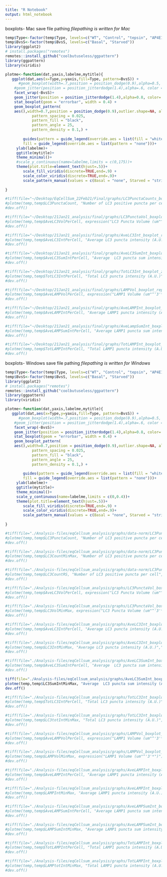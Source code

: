 ```yaml
---
title: "R Notebook"
output: html_notebook
---
```


boxplots- Mac save file pathing
*filepathing is written for Mac*
```r
temp$Type<-factor(temp$Type, levels=c("WT", "Control", "tepsin", "AP4E1"))
temp$BvsS<-factor(temp$BvsS, levels=c("Basal", "Starved"))
library(ggplot2)
# install.packages("remotes")
remotes::install_github("coolbutuseless/ggpattern")
library(ggpattern)
library(viridis)

plotme<-function(dat,yaxis,labelme,mytitle){
   ggplot(dat,aes(x=Type,y=yaxis,fill=Type, pattern=BvsS)) + 
      #geom_boxplot(width=.7,position = position_dodge(0.9),alpha=0.5, outlier.shape = 20, outlier.size = -1) +
    #geom_jitter(position = position_jitterdodge(1.4),alpha=.6, color = "grey") +
    facet_wrap(~BvsS)+
    geom_jitter(position = position_jitterdodge(1.4),alpha=0.8, color= "dark grey") +
    stat_boxplot(geom = "errorbar", width = 0.4) +
    geom_boxplot_pattern(
    aes(),width=0.7,position = position_dodge(0.9),outlier.shape=NA, alpha=0.5,
            pattern_spacing = 0.025,
            pattern_fill = "black",
            pattern_angle = 25,
            pattern_density = 0.1,) + 
    
        guides(pattern = guide_legend(override.aes = list(fill = "white")),
        fill = guide_legend(override.aes = list(pattern = "none")))+
     ylab(labelme)+
     ggtitle(mytitle)+
     theme_minimal()+
     #scale_y_continuous(name=labelme,limits = c(0,175))+
     theme(plot.title=element_text(hjust=.5))+
        scale_fill_viridis(discrete=TRUE,end=.9) +
        scale_color_viridis(discrete=TRUE,end=.9)+
        scale_pattern_manual(values = c(Basal = "none", Starved = "stripe"))
  
}

#tiff(file="~/Desktop/EqCellSum_22Feb21/Final/graphs/LC3PunctaCounts_boxplot_EqCell_016_4Mar21.tiff",width=3000,height=3000,res=600)
#plotme(temp,temp$LC3PunctaCount, "Number of LC3 positive puncta per cell","Number of LC3 Puncta")
#dev.off()

#tiff(file="~/Desktop/21Jan21_analysis/final/graphs/LC3PunctaVol_boxplot_rep3_16Feb21.tiff",width=3000,height=3000,res=600)
#plotme(temp,temp$AveLC3VolPerCell, expression("LC3 Puncta Volume (um"^'3'*")"),"Rep 3: Average Volume of LC3 Puncta")
#dev.off()

#tiff(file="~/Desktop/21Jan21_analysis/final/graphs/AveLC3Int_boxplot_rep3_16Feb21.tiff",width=3000,height=3000,res=600)
#plotme(temp,temp$AveLC3IntPerCell, "Average LC3 puncta intensity (A.U.)","Rep 3: Average LC3 Puncta Intensity")
#dev.off()

#tiff(file="~/Desktop/21Jan21_analysis/final/graphs/AveLC3SumInt_boxplot_rep3_16Feb21.tiff",width=3000,height=3000,res=600)
#plotme(temp,temp$AveLC3SumIntPerCell, "Average  LC3 puncta sum intensity (A.U.)","Rep 3: Average LC3 Puncta Sum Intensity")
#dev.off()

#tiff(file="~/Desktop/21Jan21_analysis/final/graphs/TotLC3Int_boxplot_zoom_rep3_16Feb21.tiff",width=3000,height=3000,res=600)
#plotme(temp,temp$TotLC3IntPerCell, "Total LC3 puncta intensity (A.U.)","Rep 3: LC3 Puncta Sum Intensity per Cell")
#dev.off()

#tiff(file="~/Desktop/21Jan21_analysis/final/graphs/LAMPVol_boxplot_rep3_16Feb21.tiff",width=3000,height=3000,res=600)
#plotme(temp,temp$AveLAMPVolPerCell, expression("LAMP1 Volume (um"^'3'*")"),"Rep 3: Average Volume of LAMP1 Puncta")
#dev.off()

#tiff(file="~/Desktop/21Jan21_analysis/final/graphs/AveLAMPInt_boxplot_rep3_16Feb21.tiff",width=3000,height=3000,res=600)
#plotme(temp,temp$AveLAMPIntPerCell, "Average LAMP1 puncta intensity (A.U.)","Rep 3: Average LAMP1 Puncta Intensity")
#dev.off()

#tiff(file="~/Desktop/21Jan21_analysis/final/graphs/AveLampSumInt_boxplot_rep3_16Feb21.tiff",width=3000,height=3000,res=600)
#plotme(temp,temp$AveLAMPSumIntPerCell, "Average LAMP1 puncta sum intensity (A.U.)","Rep 3: Average LAMP1 Puncta Sum Intensity")
#dev.off()

#tiff(file="~/Desktop/21Jan21_analysis/final/graphs/TotLAMPInt_boxplot_rep3_16Feb21.tiff",width=3000,height=3000,res=600)
#plotme(temp,temp$TotLAMPIntPerCell, "Total LAMP1 puncta intensity (A.U.)","Rep 3: LAMP1 Sum Intensity per Cell")
#dev.off()
```


boxplots- Windows save file pathing
*filepathing is written for Windows*
```r
temp$Type<-factor(temp$Type, levels=c("WT", "Control", "tepsin", "AP4E1"))
temp$BvsS<-factor(temp$BvsS, levels=c("Basal", "Starved"))
library(ggplot2)
# install.packages("remotes")
remotes::install_github("coolbutuseless/ggpattern")
library(ggpattern)
library(viridis)

plotme<-function(dat,yaxis,labelme,mytitle){
   ggplot(dat,aes(x=Type,y=yaxis,fill=Type, pattern=BvsS)) + 
      #geom_boxplot(width=.7,position = position_dodge(0.9),alpha=0.5, outlier.shape = 20, outlier.size = -1) +
    #geom_jitter(position = position_jitterdodge(1.4),alpha=.6, color = "grey") +
    facet_wrap(~BvsS)+
    geom_jitter(position = position_jitterdodge(1.4),alpha=0.8, color= "dark grey") +
    stat_boxplot(geom = "errorbar", width = 0.4) +
    geom_boxplot_pattern(
    aes(),width=0.7,position = position_dodge(0.9),outlier.shape=NA, alpha=0.5,
            pattern_spacing = 0.025,
            pattern_fill = "black",
            pattern_angle = 25,
            pattern_density = 0.1,) + 
    
        guides(pattern = guide_legend(override.aes = list(fill = "white")),
        fill = guide_legend(override.aes = list(pattern = "none")))+
     ylab(labelme)+
     ggtitle(mytitle)+
     theme_minimal()+
     scale_y_continuous(name=labelme,limits = c(0,0.4))+
     theme(plot.title=element_text(hjust=.5))+
        scale_fill_viridis(discrete=TRUE,end=.9) +
        scale_color_viridis(discrete=TRUE,end=.9)+
        scale_pattern_manual(values = c(Basal = "none", Starved = "stripe"))
  
}

#tiff(file="./Analysis-files/eqCellsum_analysis/graphs/data-norm/LC3PunctaCounts_boxplot_all-raw_24May21.tiff",width=3000,height=3000,res=600)
#plotme(temp,temp$LC3PunctaCount, "Number of LC3 positive puncta per cell","Raw-all: Number of LC3 Puncta")
#dev.off()

#tiff(file="./Analysis-files/eqCellsum_analysis/graphs/data-norm/LC3PunctaCounts_boxplot_all-MM_24May21.tiff",width=3000,height=3000,res=600)
#plotme(temp,temp$LC3CountMinMax, "Number of LC3 positive puncta per cell","Min Max-all: Number of LC3 Puncta")
#dev.off()

#tiff(file="./Analysis-files/eqCellsum_analysis/graphs/data-norm/LC3PunctaCounts_boxplot_all-RS_24May21.tiff",width=3000,height=3000,res=600)
#plotme(temp,temp$LC3CountRS, "Number of LC3 positive puncta per cell","Robust Scalar-all: Number of LC3 Puncta")
#dev.off()

#tiff(file="./Analysis-files/eqCellsum_analysis/graphs/LC3PunctaVol_boxplot_combined-raw_31May21.tiff",width=3000,height=3000,res=600)
#plotme(temp,temp$AveLC3VolPerCell, expression("LC3 Puncta Volume (um"^'3'*")"),"Raw-all: Average Volume of LC3 Puncta")
#dev.off()

#tiff(file="./Analysis-files/eqCellsum_analysis/graphs/LC3PunctaVol_boxplot_combined-MM_31May21.tiff",width=4500,height=3000,res=600)
#plotme(temp,temp$LC3VolMinMax, expression("LC3 Puncta Volume (um"^'3'*")"),"Min/Max: Average Volume of LC3 Puncta")
#dev.off()

#tiff(file="./Analysis-files/eqCellsum_analysis/graphs/AveLC3Int_boxplot_combined-raw_31May21.tiff",width=4500,height=3000,res=600)
#plotme(temp,temp$AveLC3IntPerCell, "Average LC3 puncta intensity (A.U.)","Raw-all: Average LC3 Puncta Intensity")
#dev.off()

#tiff(file="./Analysis-files/eqCellsum_analysis/graphs/AveLC3Int_boxplot_combined-MM_31May21.tiff",width=4500,height=3000,res=600)
#plotme(temp,temp$LC3IntMinMax, "Average LC3 puncta intensity (A.U.)","Min/Max: Average LC3 Puncta Intensity")
#dev.off()

#tiff(file="./Analysis-files/eqCellsum_analysis/graphs/AveLC3SumInt_boxplot_combined-raw_31May21.tiff",width=4500,height=3000,res=600)
#plotme(temp,temp$AveLC3SumIntPerCell, "Average  LC3 puncta sum intensity (A.U.)","Raw-all: Average LC3 Puncta Sum Intensity")
#dev.off()

tiff(file="./Analysis-files/eqCellsum_analysis/graphs/AveLC3SumInt_boxplot_combined-MM_scale-adj_31May21.tiff",width=4500,height=3000,res=600)
plotme(temp,temp$LC3SumIntMinMax, "Average  LC3 puncta sum intensity (A.U.)","Min/Max: Average LC3 Puncta Sum Intensity")
dev.off()

#tiff(file="./Analysis-files/eqCellsum_analysis/graphs/TotLC3Int_boxplot_combined-raw_31May21.tiff",width=4500,height=3000,res=600)
#plotme(temp,temp$TotLC3IntPerCell, "Total LC3 puncta intensity (A.U.)","Raw-all: LC3 Puncta Sum Intensity per Cell")
#dev.off()

#tiff(file="./Analysis-files/eqCellsum_analysis/graphs/TotLC3Int_boxplot_combined-MM_31May21.tiff",width=4500,height=3000,res=600)
#plotme(temp,temp$LC3totIntMinMax, "Total LC3 puncta intensity (A.U.)","Min/Max: LC3 Puncta Sum Intensity per Cell")
#dev.off()

#tiff(file="./Analysis-files/eqCellsum_analysis/graphs/LAMPVol_boxplot_combined-raw_31May21.tiff",width=4500,height=3000,res=600)
#plotme(temp,temp$AveLAMPVolPerCell, expression("LAMP1 Volume (um"^'3'*")"),"Raw-all: Average Volume of LAMP1 Puncta")
#dev.off()

#tiff(file="./Analysis-files/eqCellsum_analysis/graphs/LAMPVol_boxplot_combined-MM_31May21.tiff",width=4500,height=3000,res=600)
#plotme(temp,temp$LAMPVolMinMax, expression("LAMP1 Volume (um"^'3'*")"),"Min/Max: Average Volume of LAMP1 Puncta")
#dev.off()

#tiff(file="./Analysis-files/eqCellsum_analysis/graphs/AveLAMPInt_boxplot_combined-raw_31May21.tiff",width=4500,height=3000,res=600)
#plotme(temp,temp$AveLAMPIntPerCell, "Average LAMP1 puncta intensity (A.U.)","Raw-all: Average LAMP1 Puncta Intensity")
#dev.off()

#tiff(file="./Analysis-files/eqCellsum_analysis/graphs/AveLAMPInt_boxplot_combined-MM_31May21.tiff",width=4500,height=3000,res=600)
#plotme(temp,temp$LAMPIntMinMax, "Average LAMP1 puncta intensity (A.U.)","Min/Max:  Average LAMP1 Puncta Intensity")
#dev.off()

#tiff(file="./Analysis-files/eqCellsum_analysis/graphs/AveLAMPSumInt_boxplot_combined-raw_31May21.tiff",width=4500,height=3000,res=600)
#plotme(temp,temp$AveLAMPSumIntPerCell, "Average LAMP1 puncta sum intensity (A.U.)","Raw-all: Average LAMP1 Puncta Sum Intensity")
#dev.off()

#tiff(file="./Analysis-files/eqCellsum_analysis/graphs/AveLAMPSumInt_boxplot_combined-MM_31May21.tiff",width=4500,height=3000,res=600)
#plotme(temp,temp$LAMPSumIntMinMax, "Average LAMP1 puncta sum intensity (A.U.)","Min/Max: Average LAMP1 Puncta Sum Intensity")
#dev.off()

#tiff(file="./Analysis-files/eqCellsum_analysis/graphs/TotLAMPInt_boxplot_combined-raw_31May21.tiff",width=4500,height=3000,res=600)
#plotme(temp,temp$TotLAMPIntPerCell, "Total LAMP1 puncta intensity (A.U.)","Raw-all: LAMP1 Sum Intensity per Cell")
#dev.off()

#tiff(file="./Analysis-files/eqCellsum_analysis/graphs/TotLAMPInt_boxplot_combined-MM_31May21.tiff",width=4500,height=3000,res=600)
#plotme(temp,temp$LAMPtotIntMinMax, "Total LAMP1 puncta intensity (A.U.)","Min/Max: LAMP1 Sum Intensity per Cell")
#dev.off()

```